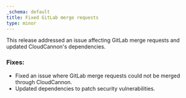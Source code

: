 ```yaml
---
_schema: default
title: Fixed GitLab merge requests
type: minor
---
```

This release addressed an issue affecting GitLab merge requests and updated CloudCannon's dependencies.

### Fixes:

* Fixed an issue where GitLab merge requests could not be merged through CloudCannon.
* Updated dependencies to patch security vulnerabilities.